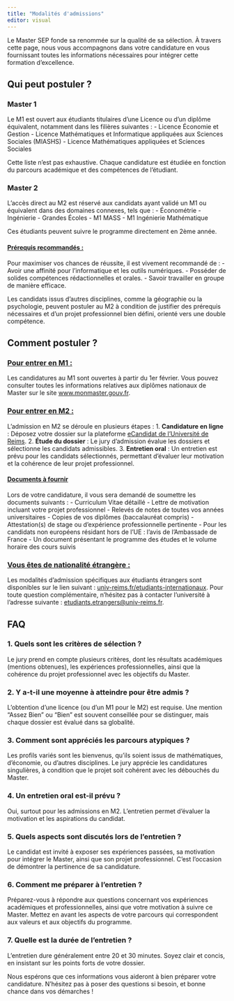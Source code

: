 ```yaml
---
title: "Modalités d'admissions"
editor: visual
---
```


Le Master SEP fonde sa renommée sur la qualité de sa sélection. À travers cette page, nous vous accompagnons dans votre candidature en vous fournissant toutes les informations nécessaires pour intégrer cette formation d’excellence.

## Qui peut postuler ?

### Master 1

Le M1 est ouvert aux étudiants titulaires d’une Licence ou d’un diplôme équivalent, notamment dans les filières suivantes : - Licence Économie et Gestion - Licence Mathématiques et Informatique appliquées aux Sciences Sociales (MIASHS) - Licence Mathématiques appliquées et Sciences Sociales

Cette liste n’est pas exhaustive. Chaque candidature est étudiée en fonction du parcours académique et des compétences de l’étudiant.

### Master 2

L’accès direct au M2 est réservé aux candidats ayant validé un M1 ou équivalent dans des domaines connexes, tels que : - Économétrie - Ingénierie - Grandes Écoles - M1 MASS - M1 Ingénierie Mathématique

Ces étudiants peuvent suivre le programme directement en 2ème année.

#### [**Prérequis recommandés :**]{.underline}

Pour maximiser vos chances de réussite, il est vivement recommandé de : - Avoir une affinité pour l’informatique et les outils numériques. - Posséder de solides compétences rédactionnelles et orales. - Savoir travailler en groupe de manière efficace.

Les candidats issus d’autres disciplines, comme la géographie ou la psychologie, peuvent postuler au M2 à condition de justifier des prérequis nécessaires et d’un projet professionnel bien défini, orienté vers une double compétence.

## Comment postuler ?

### [**Pour entrer en M1 :**]{.underline}

Les candidatures au M1 sont ouvertes à partir du 1er février. Vous pouvez consulter toutes les informations relatives aux diplômes nationaux de Master sur le site [www.monmaster.gouv.fr](http://www.monmaster.gouv.fr).

### [**Pour entrer en M2 :**]{.underline}

L’admission en M2 se déroule en plusieurs étapes : 1. **Candidature en ligne** : Déposez votre dossier sur la plateforme [eCandidat de l’Université de Reims](https://candidatures.univ-reims.fr/candidat/#!accueilView). 2. **Étude du dossier** : Le jury d’admission évalue les dossiers et sélectionne les candidats admissibles. 3. **Entretien oral** : Un entretien est prévu pour les candidats sélectionnés, permettant d’évaluer leur motivation et la cohérence de leur projet professionnel.

#### [**Documents à fournir**]{.underline}

Lors de votre candidature, il vous sera demandé de soumettre les documents suivants : - Curriculum Vitae détaillé - Lettre de motivation incluant votre projet professionnel - Relevés de notes de toutes vos années universitaires - Copies de vos diplômes (baccalauréat compris) - Attestation(s) de stage ou d’expérience professionnelle pertinente - Pour les candidats non européens résidant hors de l’UE : l’avis de l’Ambassade de France - Un document présentant le programme des études et le volume horaire des cours suivis

### [**Vous êtes de nationalité étrangère :**]{.underline}

Les modalités d’admission spécifiques aux étudiants étrangers sont disponibles sur le lien suivant : [univ-reims.fr/etudiants-internationaux](http://www.univ-reims.fr/etudiants-internationaux). Pour toute question complémentaire, n’hésitez pas à contacter l’université à l’adresse suivante : [etudiants.etrangers\@univ-reims.fr](mailto:etudiants.etrangers@univ-reims.fr).

## FAQ

### **1. Quels sont les critères de sélection ?**

Le jury prend en compte plusieurs critères, dont les résultats académiques (mentions obtenues), les expériences professionnelles, ainsi que la cohérence du projet professionnel avec les objectifs du Master.

### **2. Y a-t-il une moyenne à atteindre pour être admis ?**

L’obtention d’une licence (ou d’un M1 pour le M2) est requise. Une mention "Assez Bien" ou "Bien" est souvent conseillée pour se distinguer, mais chaque dossier est évalué dans sa globalité.

### **3. Comment sont appréciés les parcours atypiques ?**

Les profils variés sont les bienvenus, qu’ils soient issus de mathématiques, d’économie, ou d’autres disciplines. Le jury apprécie les candidatures singulières, à condition que le projet soit cohérent avec les débouchés du Master.

### **4. Un entretien oral est-il prévu ?**

Oui, surtout pour les admissions en M2. L’entretien permet d’évaluer la motivation et les aspirations du candidat.

### **5. Quels aspects sont discutés lors de l’entretien ?**

Le candidat est invité à exposer ses expériences passées, sa motivation pour intégrer le Master, ainsi que son projet professionnel. C’est l’occasion de démontrer la pertinence de sa candidature.

### **6. Comment me préparer à l’entretien ?**

Préparez-vous à répondre aux questions concernant vos expériences académiques et professionnelles, ainsi que votre motivation à suivre ce Master. Mettez en avant les aspects de votre parcours qui correspondent aux valeurs et aux objectifs du programme.

### **7. Quelle est la durée de l’entretien ?**

L’entretien dure généralement entre 20 et 30 minutes. Soyez clair et concis, en insistant sur les points forts de votre dossier.

Nous espérons que ces informations vous aideront à bien préparer votre candidature. N’hésitez pas à poser des questions si besoin, et bonne chance dans vos démarches !
